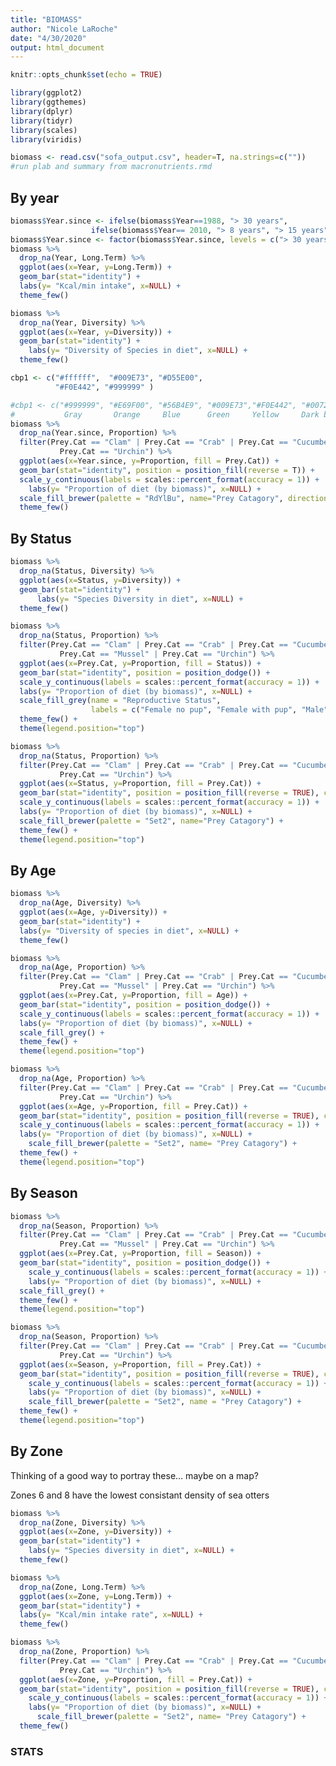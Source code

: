 ```yaml
---
title: "BIOMASS"
author: "Nicole LaRoche"
date: "4/30/2020"
output: html_document
---
```


```r
knitr::opts_chunk$set(echo = TRUE)
```


```r
library(ggplot2)
library(ggthemes)
library(dplyr)
library(tidyr)
library(scales)
library(viridis)
```

```r
biomass <- read.csv("sofa_output.csv", header=T, na.strings=c(""))
#run plab and summary from macronutrients.rmd

```


## By year

```r
biomass$Year.since <- ifelse(biomass$Year==1988, "> 30 years", 
                  ifelse(biomass$Year== 2010, "> 8 years", "> 15 years"))
biomass$Year.since <- factor(biomass$Year.since, levels = c("> 30 years", "> 15 years", "> 8 years"))
biomass %>%
  drop_na(Year, Long.Term) %>%
  ggplot(aes(x=Year, y=Long.Term)) +
  geom_bar(stat="identity") +
  labs(y= "Kcal/min intake", x=NULL) +
  theme_few()

biomass %>%
  drop_na(Year, Diversity) %>%
  ggplot(aes(x=Year, y=Diversity)) +
  geom_bar(stat="identity") +
    labs(y= "Diversity of Species in diet", x=NULL) +
  theme_few()

cbp1 <- c("#ffffff",  "#009E73", "#D55E00",
          "#F0E442", "#999999" )

#cbp1 <- c("#999999", "#E69F00", "#56B4E9", "#009E73","#F0E442", "#0072B2", "#D55E00", "#CC79A7")
#           Gray       Orange     Blue      Green     Yellow     Dark blue   Dark orange Pink
biomass %>%
  drop_na(Year.since, Proportion) %>%
  filter(Prey.Cat == "Clam" | Prey.Cat == "Crab" | Prey.Cat == "Cucumber" | Prey.Cat == "Snail" | 
           Prey.Cat == "Urchin") %>%
  ggplot(aes(x=Year.since, y=Proportion, fill = Prey.Cat)) +
  geom_bar(stat="identity", position = position_fill(reverse = T)) +
  scale_y_continuous(labels = scales::percent_format(accuracy = 1)) +
    labs(y= "Proportion of diet (by biomass)", x=NULL) +
  scale_fill_brewer(palette = "RdYlBu", name="Prey Catagory", direction = -1)+
  theme_few()


```

## By Status

```r
biomass %>%
  drop_na(Status, Diversity) %>%
  ggplot(aes(x=Status, y=Diversity)) +
  geom_bar(stat="identity") +
      labs(y= "Species Diversity in diet", x=NULL) +
  theme_few()

biomass %>%
  drop_na(Status, Proportion) %>%
  filter(Prey.Cat == "Clam" | Prey.Cat == "Crab" | Prey.Cat == "Cucumber" | Prey.Cat == "Snail" | 
           Prey.Cat == "Mussel" | Prey.Cat == "Urchin") %>%
  ggplot(aes(x=Prey.Cat, y=Proportion, fill = Status)) +
  geom_bar(stat="identity", position = position_dodge()) +
  scale_y_continuous(labels = scales::percent_format(accuracy = 1)) +
  labs(y= "Proportion of diet (by biomass)", x=NULL) +
  scale_fill_grey(name = "Reproductive Status", 
                  labels = c("Female no pup", "Female with pup", "Male")) +
  theme_few() +
  theme(legend.position="top")

biomass %>%
  drop_na(Status, Proportion) %>%
  filter(Prey.Cat == "Clam" | Prey.Cat == "Crab" | Prey.Cat == "Cucumber" | Prey.Cat == "Snail" | 
           Prey.Cat == "Urchin") %>%
  ggplot(aes(x=Status, y=Proportion, fill = Prey.Cat)) +
  geom_bar(stat="identity", position = position_fill(reverse = TRUE), color= "black") +
  scale_y_continuous(labels = scales::percent_format(accuracy = 1)) +
  labs(y= "Proportion of diet (by biomass)", x=NULL) +
  scale_fill_brewer(palette = "Set2", name="Prey Catagory") +
  theme_few() +
  theme(legend.position="top")
```

## By Age

```r
biomass %>%
  drop_na(Age, Diversity) %>%
  ggplot(aes(x=Age, y=Diversity)) +
  geom_bar(stat="identity") +
  labs(y= "Diversity of species in diet", x=NULL) +
  theme_few()

biomass %>%
  drop_na(Age, Proportion) %>%
  filter(Prey.Cat == "Clam" | Prey.Cat == "Crab" | Prey.Cat == "Cucumber" | Prey.Cat == "Snail" | 
           Prey.Cat == "Mussel" | Prey.Cat == "Urchin") %>%
  ggplot(aes(x=Prey.Cat, y=Proportion, fill = Age)) +
  geom_bar(stat="identity", position = position_dodge()) +
  scale_y_continuous(labels = scales::percent_format(accuracy = 1)) +
  labs(y= "Proportion of diet (by biomass)", x=NULL) +
  scale_fill_grey() +
  theme_few() +
  theme(legend.position="top")

biomass %>%
  drop_na(Age, Proportion) %>%
  filter(Prey.Cat == "Clam" | Prey.Cat == "Crab" | Prey.Cat == "Cucumber" | Prey.Cat == "Snail" | 
           Prey.Cat == "Urchin") %>%
  ggplot(aes(x=Age, y=Proportion, fill = Prey.Cat)) +
  geom_bar(stat="identity", position = position_fill(reverse = TRUE), color="black") +
  scale_y_continuous(labels = scales::percent_format(accuracy = 1)) +
  labs(y= "Proportion of diet (by biomass)", x=NULL) +
    scale_fill_brewer(palette = "Set2", name= "Prey Catagory") +
  theme_few() +
  theme(legend.position="top")
```

## By Season

```r
biomass %>%
  drop_na(Season, Proportion) %>%
  filter(Prey.Cat == "Clam" | Prey.Cat == "Crab" | Prey.Cat == "Cucumber" | Prey.Cat == "Snail" | 
           Prey.Cat == "Mussel" | Prey.Cat == "Urchin") %>%
  ggplot(aes(x=Prey.Cat, y=Proportion, fill = Season)) +
  geom_bar(stat="identity", position = position_dodge()) +
    scale_y_continuous(labels = scales::percent_format(accuracy = 1)) +
    labs(y= "Proportion of diet (by biomass)", x=NULL) +
  scale_fill_grey() +
  theme_few() +
  theme(legend.position="top")

biomass %>%
  drop_na(Season, Proportion) %>%
  filter(Prey.Cat == "Clam" | Prey.Cat == "Crab" | Prey.Cat == "Cucumber" | Prey.Cat == "Snail" | 
           Prey.Cat == "Urchin") %>%
  ggplot(aes(x=Season, y=Proportion, fill = Prey.Cat)) +
  geom_bar(stat="identity", position = position_fill(reverse = TRUE), color = "black") +
    scale_y_continuous(labels = scales::percent_format(accuracy = 1)) +
    labs(y= "Proportion of diet (by biomass)", x=NULL) +
    scale_fill_brewer(palette = "Set2", name = "Prey Catagory") +
  theme_few() +
  theme(legend.position="top")
```

## By Zone 

Thinking of a good way to portray these... maybe on a map?

Zones 6 and 8 have the lowest consistant density of sea otters

```r
biomass %>%
  drop_na(Zone, Diversity) %>%
  ggplot(aes(x=Zone, y=Diversity)) +
  geom_bar(stat="identity") +
    labs(y= "Species diversity in diet", x=NULL) +
  theme_few()

biomass %>%
  drop_na(Zone, Long.Term) %>%
  ggplot(aes(x=Zone, y=Long.Term)) +
  geom_bar(stat="identity") +
  labs(y= "Kcal/min intake rate", x=NULL) +
  theme_few()

biomass %>%
  drop_na(Zone, Proportion) %>%
  filter(Prey.Cat == "Clam" | Prey.Cat == "Crab" | Prey.Cat == "Cucumber" | Prey.Cat == "Snail" | 
           Prey.Cat == "Urchin") %>%
  ggplot(aes(x=Zone, y=Proportion, fill = Prey.Cat)) +
  geom_bar(stat="identity", position = position_fill(reverse = TRUE), color= "black") +
    scale_y_continuous(labels = scales::percent_format(accuracy = 1)) +
    labs(y= "Proportion of diet (by biomass)", x=NULL) +
      scale_fill_brewer(palette = "Set2", name= "Prey Catagory") +
  theme_few()
```

### STATS

```r

```




